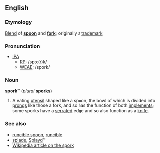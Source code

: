 ==English==
===Etymology===
[[Blend]] of '''[[spoon]]''' and '''[[fork]]'''; originally a [[trademark]]

=== Pronunciation ===
*[[IPA]]
**[[RP]]: /spɔː(r)k/
**[[WEAE]]: /spork/

=== Noun ===
'''spork'''&trade; (''plural'' '''[[sporks]]''')

# A eating [[utensil]] shaped like a spoon, the bowl of which is divided into [[prong]]s like those a fork, and so has the function of both [[implement]]s; some sporks have a [[serrated]] edge and so also function as a [[knife]].

===See also===
*[[runcible spoon]], [[runcible]]
*[[splade]], [[Splayd]]&trade;
*[[w:spork|Wikipedia article on the spork]]